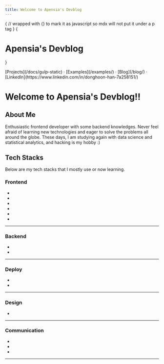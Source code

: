 ```yaml
---
title: Welcome to Apensia's Devblog
---
```



{
// wrapped with {} to mark it as javascript so mdx will not put it under a p tag
}
{<h1 className="text-center font-extrabold md:text-5xl mt-8">Apensia's Devblog</h1>}

<div className="mt-16 mb-20 text-center">
  [Projects](/docs/gulp-static) · [Examples](/examples/) · [Blog](/blog/) · [LinkedIn](https://www.linkedin.com/in/donghoon-han-7a258151/)
</div>

# Welcome to Apensia's Devblog!!

## About Me

Enthusiastic frontend developer with some backend knowledges.
Never feel afraid of learning new technologies and eager to solve the problems all around the globe.
These days, I am studying again with data science and statistical analytics, and hacking is my hobby :)

## Tech Stacks

Below are my tech stacks that I mostly use or now learning.

### Frontend

<ul className="wrapper">
  <li id="html"><SiHtml5 /></li>
  <li id="css"><SiCss3 /></li>
  <li id="sass"><DiSass /></li>
  <li id="javascript"><SiJavascript/></li>
  <li id="typescript"><SiTypescript/></li>
  <li id="react"><SiReact /></li>
</ul>

<hr/>

### Backend

<ul className="wrapper">
  <li id="express"><SiExpress/></li>
  <li id="django"><SiDjango/></li>
</ul>

<hr/>

### Deploy

<ul className="wrapper">
  <li id="heroku"><SiHeroku/></li>
  <li id="vercel"><SiVercel/></li>
</ul>

<hr/>

### Design

<ul className="wrapper">
  <li id="figma"><SiFigma/></li>
</ul>

<hr/>

### Communication

<ul className="wrapper">
  <li id="notion"><SiNotion/></li>
  <li id="slack"><SiSlack/></li>
  <li id="confluence"><SiConfluence/></li>
</ul>

<hr/>
